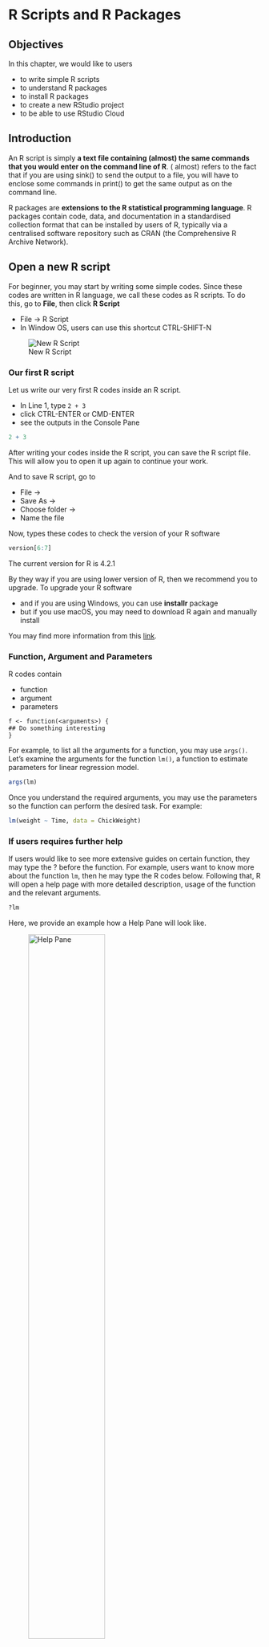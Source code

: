 # R Scripts\index{R script} and R Packages\index{Packages}

## Objectives

In this chapter, we would like to users 

-   to write simple R scripts
-   to understand R packages
-   to install R packages
-   to create a new RStudio project
-   to be able to use RStudio Cloud

## Introduction

An R script is simply **a text file containing (almost) the same commands that you would enter on the command line of R**. ( almost) refers to the fact that if you are using sink() to send the output to a file, you will have to enclose some commands in print() to get the same output as on the command line.

R packages are **extensions to the R statistical programming language**. R packages contain code, data, and documentation in a standardised collection format that can be installed by users of R, typically via a centralised software repository such as CRAN (the Comprehensive R Archive Network).

## Open a new R script\index{R script}

For beginner, you may start by writing some simple codes. Since these codes are written in R language, we call these codes as R scripts\index{R script}. To do this, go to **File**, then click **R Script**

-   File -\> R Script\index{R script}
-   In Window OS, users can use this shortcut CTRL-SHIFT-N

![New R Script](Rscript.PNG)

### Our first R script\index{R script}

Let us write our very first R codes inside an R script\index{R script}.

-   In Line 1, type `2 + 3`
-   click CTRL-ENTER or CMD-ENTER
-   see the outputs in the Console Pane

```r
2 + 3
```

After writing your codes inside the R script\index{R script}, you can save the R script\index{R script} file. This will allow you to open it up again to continue your work.

And to save R script\index{R script}, go to

-   File -\>
-   Save As -\>
-   Choose folder -\>\
-   Name the file

Now, types these codes to check the version of your R software

```r
version[6:7]
```

The current version for R is 4.2.1

By they way if you are using lower version of R, then we recommend you to upgrade. To upgrade your R software

-   and if you are using Windows, you can use **installr** package
-   but if you use macOS, you may need to download R again and manually install

You may find more information from this [link](https://www.linkedin.com/pulse/3-methods-update-r-rstudio-windows-mac-woratana-ngarmtrakulchol/).

### Function, Argument and Parameters

R codes contain

-   function
-   argument
-   parameters

<!-- -->

    f <- function(<arguments>) {
    ## Do something interesting
    }

For example, to list all the arguments for a function, you may use `args()`. Let's examine the arguments for the function `lm()`, a function  to estimate parameters for linear regression model. 

```r
args(lm)
```

Once you understand the required arguments, you may use the parameters so the function can perform the desired task. For example:

```r
lm(weight ~ Time, data = ChickWeight)
```

### If users requires further help

If users would like to see more extensive guides on certain function, they may type the $?$ before the function. For example, users want to know more about the function `lm`, then he may type the R codes below. Following that, R will open a help page with more detailed description, usage of the function and the relevant arguments. 

```r
?lm
```

Here, we provide an example how a Help Pane\index{Help pane} will look like. 

![Help Pane](lm.PNG){width="60%"}

## Packages\index{Packages}

R is a programming language. Furthermore, R software runs on packages\index{Packages}. R packages\index{Packages} are collections of functions and data sets developed by the community. They increase the power of R by improving existing base R codes and functions or by adding new ones.

A package is a suitable way to organize users' work and share it with others if users want to. Typically, a package will include

-   code (sometimes not just R codes but codes in other programming languages),
-   documentation for the package and the functions inside,
-   some tests to check that everything works as it should, and
-   data sets.

Users can read more about R packages\index{Packages} [here](https://www.datacamp.com/community/tutorials/r-packages-guide).

### Packages\index{Packages} on CRAN\index{Packages}

At the time of writing, the CRAN\index{CRAN} package repository features 12784 packages\index{Packages}. Available R packages are listed on the Cran Task Views\index{Task Views} website.

![CRAN Task Views](packages.PNG){width="60%"}

CRAN task views\index{Task Views} aim to provide some guidance which packages\index{Packages} on CRAN\index{CRAN} are relevant for tasks related to a certain topic. They give a brief overview of the included packages\index{Packages} and can be automatically installed using the **ctv** package. 

The views are intended to have a sharp focus so that it is sufficiently clear which packages\index{Packages} should be included (or excluded) and they are not meant to endorse the "best" packages\index{Packages} for a given task.

### Checking availability of R package 

To check if the desired package is available on users' machine, users can this inside their R console:

```r
library(tidyverse)
```


Users should not receive any error messages. Users who have not installed the package will receive an error message. Furthermore, it tells them that the package is not available in their R. By default, the package is stored in the R folder in their My Document or HOME directory


```r
.libPaths()
```

### Install an R package\index{Packages}

To install an R package\index{Packages}, there are two ways:

1.  users can type the R codes like below (without the \# tag)

```r
# install.packages(tidyverse, dependencies = TRUE)
```

2.  users can use the GUI\index{GUI} in the RStudio IDE

![Install Packages pane](tidyverse.png){width="60%"}

Now, type the package\index{Packages} you want to install. For example you want to install the **tidyverse**\index{tidyverse} package

![The name of the package to be installed](tidyverse2.png){width="60%"}

And then click the `Install` button. And you need to have internet access to do this. You can also install packages\index{Packages} from:

-   a zip file (from your machine or USB),
-   from github repository\index{GitHub repository}
-   other repository

## Working directory

Setting and knowing the R working directory\index{Working directory} is very important. Our working directory\index{Working directory} will contain the R codes, the R outputs, datasets or even resources or tutorials that can help us during in R project or during our R analysis/

The working directory\index{Working directory} is just a folder. Moreover, the folder can contain many sub-folders. We recommend that the folder contain the dataset (if you want to analyze your data locally) and other R objects. R will store many other R objects created during each R session.

Type this to locate the working directory:

```r
getwd()
```

### Starting a new R job

There are two ways to start a new R job:

-   create a new R project from RStudio IDE\index{RStudio IDE}. This is the method that we recommend.
-   setting your working directory using the `setwd()` function.

### Creating a new R project\index{New project}

We highly encourage users to create a new R project. To do this users can 

-   go to `File -> New Project`

![New Project](new_proj.PNG){width="60%"}

When you see project type, click New Project\index{New project}

![Project Type](new_proj2.PNG){width="60%"}

### Location for dataset

Many data analysts use data stored on their local machines. R will read data and usually store this data in data frame format or class. When you read your data into RStudio\index{RStudio}, you will see the dataset in the environment pane. RStudio\index{RStudio} reads the original dataset and saves it to the RAM (random access memory). So you must know the size of your computer RAM. How much your RAM for your machine? The bigger the RAM, the larger R can read and store your data in the computer's memory.

The data read (in memory) will disappear once you close RStudio\index{RStudio}. But the source dataset will stay in its original location, so there will be no change to your original data (be happy!) unless you save the data frame in the memory and replace the original file. However, we do not recommend you do this.

![Environment pane lists data in the memory](mydata.PNG){width="60%"}

## Upload data to RStudio Cloud\index{RStudio cloud}

If users want to use data in the RStuio Cloud, they may have to upload the data to the RStudio Cloud\index{RStudio cloud} directory. They may also use RStudio Cloud to read data from the `Dropbox` folder or `Google Drive` folder.

![Upload tab on RStudio Cloud](upload_data.PNG){width="60%"}

## More resources on RStudio Cloud\index{RStudio cloud}

There are a number of resources on RStudio Cloud\index{RStudio cloud}. For example, on YouTube channel, there is RStudio Cloud\index{RStudio cloud} for Education <https://www.youtube.com/watch?v=PviVimazpz8>. Another good resource on YouTube is `Working with R in Cloud` <https://www.youtube.com/watch?v=SFpzr21Pavg>

## Guidance and helps

To see further guidance and help, users may register and join RStudio Community at [RStudio Community](https://community.rstudio.com/). Users can also ask questions on [Stack Overflow](https://stackoverflow.com/). There are also mailing list groups on specific topics but users have to subscribe to it. 


## Bookdown

RStudio has provided a website to host online books, the [Bookdown](https://bookdown.org/). Th books at Bookdown\index{Bookdown}  are freely accessible onlineand some of the books are available on Amazon or other book depository as physical books. +

![Bookdown](bookdown.PNG){width="60%"}

## Summary

In this chapter, we describe R scripts and R packages. We also show how to write simple R scripts and how to check if any specific R package is available on your machine and how to install it if it is not available. We recommend using RStudio Cloud if you are very new to R. Working directory sometimes confuses new R users, hence we also recommend all R users to create new RStudio Project for new analysis task. There are resources available offline and online and many of them are freely accessible especially at the `bookdown` website.  
